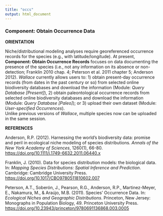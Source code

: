 ```yaml
---
title: "occs"
output: html_document
---
```


### **Component: Obtain Occurrence Data**

**ORIENTATION**

Niche/distributional modeling analyses require georeferenced occurrence records for the species (e.g., with latitude/longitude). At present, **Component: Obtain Occurrence Records** focuses on data documenting the presence of the species (i.e., not any information on its absence or non-detection; Franklin 2010 chap. 4; Peterson et al. 2011 chapter 5; Anderson 2012). *Wallace* currently allows users to: 1) obtain present-day occurrence records (from dates in the past century or so) from selected online biodiversity databases and download the information (Module: *Query Database [Present]*), 2) obtain paleontological occurrence records from selected online biodiversity databases and download the information (Module: *Query Database [Paleo]*); 
or 3) upload their own dataset (Module: *User-specified Occurrences*).  
Unlike previous versions of *Wallace*, multiple species now can be uploaded in the same session.


**REFERENCES**

Anderson, R.P. (2012). Harnessing the world's biodiversity data: promise and peril in ecological niche modeling of species distributions. *Annals of the New York Academy of Sciences*, 1260(1), 66-80. <a href="https://doi.org/10.1111/j.1749-6632.2011.06440.x" target="_blank">https://doi.org/10.1111/j.1749-6632.2011.06440.x</a>

Franklin, J. (2010). Data for species distribution models: the biological data. In: *Mapping Species Distributions: Spatial Inference and Prediction*. Cambridge: Cambridge University Press. <a href="https://doi.org/10.1017/CBO9780511810602.007"target="_blank">https://doi.org/10.1017/CBO9780511810602.007</a>

Peterson, A.T., Soberón, J., Pearson, R.G., Anderson, R.P., Martinez-Meyer, E., Nakamura, M., & Araújo, M.B. (2011). Species' Occurrence Data. In: *Ecological Niches and Geographic Distributions*. Princeton, New Jersey: Monographs in Population Biology, 49. Princeton University Press. <a href="https://doi.org/10.23943/princeton/9780691136868.003.0005" target="_blank">https://doi.org/10.23943/princeton/9780691136868.003.0005</a> 
